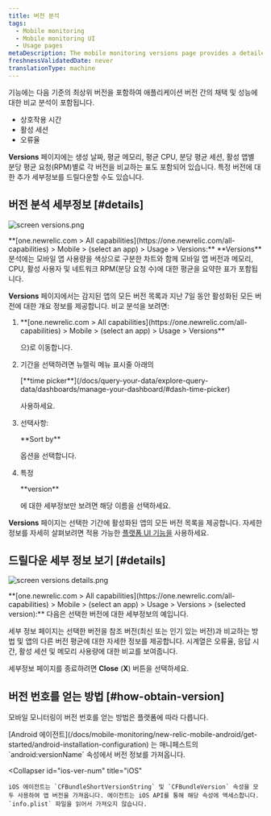 ```yaml
---
title: 버전 분석
tags:
  - Mobile monitoring
  - Mobile monitoring UI
  - Usage pages
metaDescription: The mobile monitoring versions page provides a detailed 7-day comparative analysis between versions of your mobile app.
freshnessValidatedDate: never
translationType: machine
---
```


<InlinePopover type="mobile"/>기능에는 다음 기준의 최상위 버전을 포함하여 애플리케이션 버전 간의 채택 및 성능에 대한 비교 분석이 포함됩니다.

* 상호작용 시간
* 활성 세션
* 오류율

<DNT>**Versions**</DNT> 페이지에는 생성 날짜, 평균 메모리, 평균 CPU, 분당 평균 세션, 활성 앱별 분당 평균 요청(RPM)별로 각 버전을 비교하는 표도 포함되어 있습니다. 특정 버전에 대한 추가 세부정보를 드릴다운할 수도 있습니다.

## 버전 분석 세부정보 [#details]

<img
  title="screen versions.png"
  alt="screen versions.png"
  src="/images/mobile_screenshot-full_versions-overview.webp"
/>

<figcaption>
  <DNT>**[one.newrelic.com > All capabilities](https://one.newrelic.com/all-capabilities) > Mobile > (select an app) > Usage > Versions:**</DNT> <DNT>**Versions**</DNT> 분석에는 모바일 앱 사용량을 색상으로 구분한 차트와 함께 모바일 앱 버전과 메모리, CPU, 활성 사용자 및 네트워크 RPM(분당 요청 수)에 대한 평균을 요약한 표가 포함됩니다.
</figcaption>

<DNT>**Versions**</DNT> 페이지에서는 감지된 앱의 모든 버전 목록과 지난 7일 동안 활성화된 모든 버전에 대한 개요 정보를 제공합니다. 비교 분석을 보려면:

1. <DNT>
     **[one.newrelic.com > All capabilities](https://one.newrelic.com/all-capabilities) > Mobile > (select an app) > Usage > Versions**
   </DNT>

   으)로 이동합니다.

2. 기간을 선택하려면 뉴렐릭 메뉴 표시줄 아래의

   <DNT>
     [**time picker**](/docs/query-your-data/explore-query-data/dashboards/manage-your-dashboard/#dash-time-picker)
   </DNT>

   사용하세요.

3. 선택사항:

   <DNT>
     **Sort by**
   </DNT>

   옵션을 선택합니다.

4. 특정

   <DNT>
     **version**
   </DNT>

   에 대한 세부정보만 보려면 해당 이름을 선택하세요.

<DNT>**Versions**</DNT> 페이지는 선택한 기간에 활성화된 앱의 모든 버전 목록을 제공합니다. 자세한 정보를 자세히 살펴보려면 적용 가능한 [플랫폼 UI 기능을](/docs/new-relic-solutions/new-relic-one/introduction-new-relic-platform) 사용하세요.

## 드릴다운 세부 정보 보기 [#details]

<img
  title="screen versions details.png"
  alt="screen versions details.png"
  src="/images/mobile_screenshot-full_version-details.webp"
/>

<figcaption>
  <DNT>**[one.newrelic.com > All capabilities](https://one.newrelic.com/all-capabilities) > Mobile > (select an app) > Usage > Versions > (selected version):**</DNT> 다음은 선택한 버전에 대한 세부정보의 예입니다.
</figcaption>

세부 정보 페이지는 선택한 버전을 참조 버전(최신 또는 인기 있는 버전)과 비교하는 방법 및 앱의 다른 버전 평균에 대한 자세한 정보를 제공합니다. 시계열은 오류율, 응답 시간, 활성 세션 및 메모리 사용량에 대한 비교를 보여줍니다.

세부정보 페이지를 종료하려면 <DNT>**Close**</DNT> (<DNT>**X**</DNT>) 버튼을 선택하세요.

## 버전 번호를 얻는 방법 [#how-obtain-version]

모바일 모니터링이 버전 번호를 얻는 방법은 플랫폼에 따라 다릅니다.

<CollapserGroup>
  <Collapser
    id="android-ver-num"
    title="Android"
  >
    [Android 에이전트](/docs/mobile-monitoring/new-relic-mobile-android/get-started/android-installation-configuration) 는 매니페스트의 `android:versionName` 속성에서 버전 정보를 가져옵니다.
  </Collapser>

  <Collapser
    id="ios-ver-num"
    title="iOS"
  >
    iOS 에이전트는 `CFBundleShortVersionString` 및 `CFBundleVersion` 속성을 모두 사용하여 앱 버전을 가져옵니다. 에이전트는 iOS API를 통해 해당 속성에 액세스합니다. `info.plist` 파일을 읽어서 가져오지 않습니다.
  </Collapser>
</CollapserGroup>
